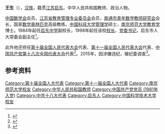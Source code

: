 '''王生'''（{{bd|1958年|3月|||W}}），[[汉族|汉族]]，籍贯[[江苏|江苏]][[启东|启东]]。中华人民共和国教师、政治人物。

[[中国数学会|中国数学会]]会员，[[江苏省教育管理专业委员会|江苏省教育管理专业委员会]]会员，[[南通市青年数学教师研究会|南通市青年数学教师研究会]]会长，国家[[数学奥林匹克|数学奥林匹克]]高级教练。[[中国科技大学|中国科技大学]][[管理学|管理学]]硕士，[[南京师范大学|南京师范大学]][[教育学|教育学]]博士。1984年起任[[启东中学|启东中学]]副校长，1998年起任该校[[校长|校长]]、[[党委书记|党委书记]]，启东市人大常委会副主任<ref>{{cite news|title=启东市人大常委会副主任王生接受调查|url=http://www.ntjoy.com/news/vod/xwsph/nttv1/nttv/2015/02/2015-02-28392745.html|accessdate=2015-02-28|newspaper=江海明珠网|date=2015-02-28|archive-date=2015-03-31|archive-url=https://web.archive.org/web/20150331121607/http://www.ntjoy.com/news/vod/xwsph/nttv1/nttv/2015/02/2015-02-28392745.html|dead-url=no}}</ref>。

此外他还担任[[第十届全国人民代表大会|第十届全国人民代表大会]]代表、[[第十一届全国人民代表大会|第十一届全国人民代表大会]]代表、[[中国共产党第十八次全国代表大会|中国共产党第十八次全国代表大会]]代表<ref>{{cite news |author1=杨新华 |author2=张晋龙 |editor=孙扬 |title=十八大代表王生：学校、家庭、社会合力让“5+2>7” |url=http://www.xinhuanet.com//18cpcnc/2012-11/12/c_123944605.htm |accessdate=2021-04-28 |work=新华网 |date=2012-11-12 |archive-date=2021-05-24 |archive-url=https://web.archive.org/web/20210524165527/http://www.xinhuanet.com//18cpcnc/2012-11/12/c_123944605.htm |dead-url=no }}</ref>。2015年，因涉嫌违纪，被纪委调查<ref>{{cite news|title=江苏启东中学校长落马 被带走前吟诵再别康桥|url=http://news.163.com/15/0228/18/AJIGQHFK0001124J.html|accessdate=2015-02-28|newspaper=新华网|archive-url=https://web.archive.org/web/20150302234115/http://news.163.com/15/0228/18/AJIGQHFK0001124J.html|archive-date=2015-03-02|dead-url=yes}}</ref>。

==参考资料==
{{reflist}}

{{DEFAULTSORT:wang sheng}}
[[Category:第十届全国人大代表|Category:第十届全国人大代表]]
[[Category:第十一届全国人大代表|Category:第十一届全国人大代表]]
[[Category:南京师范大学校友|Category:南京师范大学校友]]
[[Category:中华人民共和国教师|Category:中华人民共和国教师]]
[[Category:中国共产党党员_(1981年入党)|Category:中国共产党党员 (1981年入党)]]
[[Category:中共十八大代表|Category:中共十八大代表]]
[[Category:启东人|Category:启东人]]
[[Category:中国科学技术大学校友|Category:中国科学技术大学校友]]
